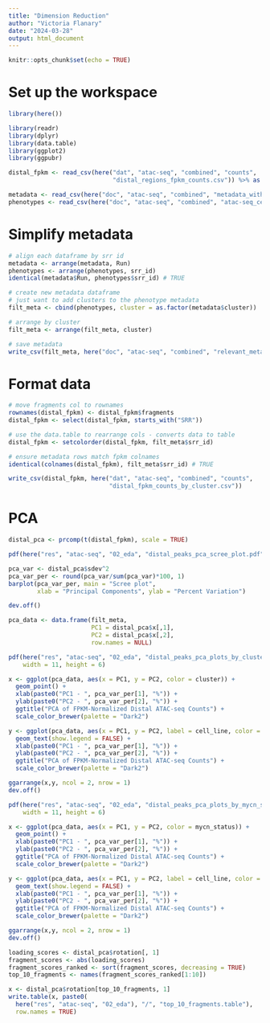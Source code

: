 ```yaml
---
title: "Dimension Reduction"
author: "Victoria Flanary"
date: "2024-03-28"
output: html_document
---
```


```r
knitr::opts_chunk$set(echo = TRUE)
```

# Set up the workspace
```r
library(here())
```

```r
library(readr)
library(dplyr)
library(data.table)
library(ggplot2)
library(ggpubr)
```

```r
distal_fpkm <- read_csv(here("dat", "atac-seq", "combined", "counts",
                             "distal_regions_fpkm_counts.csv")) %>% as.data.frame()
```

```r
metadata <- read_csv(here("doc", "atac-seq", "combined", "metadata_with_clusters.csv"))
phenotypes <- read_csv(here("doc", "atac-seq", "combined", "atac-seq_cell_line_metadata.csv"))
```

# Simplify metadata
```r
# align each dataframe by srr id
metadata <- arrange(metadata, Run)
phenotypes <- arrange(phenotypes, srr_id)
identical(metadata$Run, phenotypes$srr_id) # TRUE

# create new metadata dataframe
# just want to add clusters to the phenotype metadata
filt_meta <- cbind(phenotypes, cluster = as.factor(metadata$cluster))

# arrange by cluster 
filt_meta <- arrange(filt_meta, cluster)

# save metadata
write_csv(filt_meta, here("doc", "atac-seq", "combined", "relevant_metadata.csv"))
```

# Format data
```r
# move fragments col to rownames
rownames(distal_fpkm) <- distal_fpkm$fragments
distal_fpkm <- select(distal_fpkm, starts_with("SRR"))

# use the data.table to rearrange cols - converts data to table
distal_fpkm <- setcolorder(distal_fpkm, filt_meta$srr_id)

# ensure metadata rows match fpkm colnames
identical(colnames(distal_fpkm), filt_meta$srr_id) # TRUE
```

```r
write_csv(distal_fpkm, here("dat", "atac-seq", "combined", "counts",
                            "distal_fpkm_counts_by_cluster.csv"))
```

# PCA
```r
distal_pca <- prcomp(t(distal_fpkm), scale = TRUE)
```

```r
pdf(here("res", "atac-seq", "02_eda", "distal_peaks_pca_scree_plot.pdf"))

pca_var <- distal_pca$sdev^2
pca_var_per <- round(pca_var/sum(pca_var)*100, 1)
barplot(pca_var_per, main = "Scree plot", 
        xlab = "Principal Components", ylab = "Percent Variation")

dev.off()
```

```r
pca_data <- data.frame(filt_meta,
                       PC1 = distal_pca$x[,1],
                       PC2 = distal_pca$x[,2], 
                       row.names = NULL) 
```

```r
pdf(here("res", "atac-seq", "02_eda", "distal_peaks_pca_plots_by_cluster.pdf"),
    width = 11, height = 6)

x <- ggplot(pca_data, aes(x = PC1, y = PC2, color = cluster)) +
  geom_point() +
  xlab(paste0("PC1 - ", pca_var_per[1], "%")) +
  ylab(paste0("PC2 - ", pca_var_per[2], "%")) +
  ggtitle("PCA of FPKM-Normalized Distal ATAC-seq Counts") +
  scale_color_brewer(palette = "Dark2")

y <- ggplot(pca_data, aes(x = PC1, y = PC2, label = cell_line, color = cluster)) +
  geom_text(show.legend = FALSE) +
  xlab(paste0("PC1 - ", pca_var_per[1], "%")) +
  ylab(paste0("PC2 - ", pca_var_per[2], "%")) +
  ggtitle("PCA of FPKM-Normalized Distal ATAC-seq Counts") +
  scale_color_brewer(palette = "Dark2")

ggarrange(x,y, ncol = 2, nrow = 1)
dev.off()
```

```r
pdf(here("res", "atac-seq", "02_eda", "distal_peaks_pca_plots_by_mycn_status.pdf"),
    width = 11, height = 6)

x <- ggplot(pca_data, aes(x = PC1, y = PC2, color = mycn_status)) +
  geom_point() +
  xlab(paste0("PC1 - ", pca_var_per[1], "%")) +
  ylab(paste0("PC2 - ", pca_var_per[2], "%")) +
  ggtitle("PCA of FPKM-Normalized Distal ATAC-seq Counts") +
  scale_color_brewer(palette = "Dark2")

y <- ggplot(pca_data, aes(x = PC1, y = PC2, label = cell_line, color = mycn_status)) +
  geom_text(show.legend = FALSE) +
  xlab(paste0("PC1 - ", pca_var_per[1], "%")) +
  ylab(paste0("PC2 - ", pca_var_per[2], "%")) +
  ggtitle("PCA of FPKM-Normalized Distal ATAC-seq Counts") +
  scale_color_brewer(palette = "Dark2")

ggarrange(x,y, ncol = 2, nrow = 1)
dev.off()
```

```r
loading_scores <- distal_pca$rotation[, 1]
fragment_scores <- abs(loading_scores)
fragment_scores_ranked <- sort(fragment_scores, decreasing = TRUE)
top_10_fragments <- names(fragment_scores_ranked[1:10])

x <- distal_pca$rotation[top_10_fragments, 1]
write.table(x, paste0(
  here("res", "atac-seq", "02_eda"), "/", "top_10_fragments.table"),
  row.names = TRUE)
```
